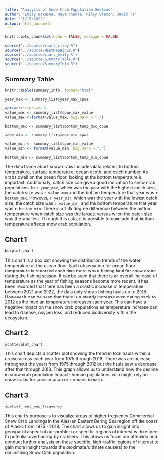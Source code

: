 ```yaml
---
title: "Analysis of Snow Crab Population Decline"
author: "Emily Nakaone, Maya Shukla, Riley Slaton, David Ta"
date: "11/15/2022"
output: html_document
---
```


```r
knitr::opts_chunk$set(echo = FALSE, message = FALSE)

```

```r
source("../source/chart_riley.R")
source("../source/HeatMapBin2D.R")
source("../source/chart_emily.R")
source("../source/SummaryTable.R")
source("../source/SummaryInfo.R")
```

## Summary Table

```r
knitr::kable(summary_info, format="html")

```

```r

year_max <- summary_list$year_max_cpue

```

```r
options(scipen=999)
value_max <- summary_list$cpue_max_value
value_max <-format(value_max, big.mark = ",")
```

```r
bottom_max <- summary_list$bottom_temp_max_cpue

```

```r
year_min <- summary_list$year_min_cpue


```

```r
value_min <- summary_list$cpue_min_value
value_min <- format(value_min, big.mark = ",")
```

```r
bottom_min <- summary_list$bottom_temp_min_cpue
```

The data frame about snow crabs includes data relating to bottom temperature, surface temperature, ocean depth, and catch number. As crabs dwell on the ocean floor, looking at the bottom temperature is important. Additionally, catch size can give a good indication to snow crab populations. In `r year_max`, which was the year with the highest catch size, the catch size was `r value_max` and the bottom temperature that year was `r bottom_max`. However, `r year_min`, which was the year with the lowest catch size, the catch size was `r value_min`, and the bottom temperature that year was `r bottom_min`. There is a 1.35 degree difference between the bottom temperature when catch size was the largest versus when the catch size was the smallest. Through this data, it is possible to conclude that bottom temperature affects snow crab population.

## Chart 1

```r
boxplot_chart
```

This chart is a box plot showing the distribution trends of the water temperature at the ocean floor. Each observation for ocean floor temperature is recorded each time there was a fishing haul for snow crabs during the fishing season. It can be seen that there is an overall increase of temperature as the year of fishing seasons become more recent. It has been recorded that there has been a drastic increase of temperature between 2021 and 2022, the data only shows fishing hauls up to 2018. However it can be seen that there is a steady increase even dating back to 2012 as the median temperature increases each year. This can have a negative impact on the snow crab populations as temperature increase can lead to disease, oxygen loss, and reduced biodiversity within the ecosystem.

## Chart 2

```r
scatterplot_chart
```

This chart depicts a scatter plot showing the trend in total hauls within a cruise across each year from 1975 through 2018. There was an increase throughout the years from 1975 through 2012 but the hauls saw a decrease after that through 2018. This graph allows us to understand how the decline in snow crab population impacts human populations who might rely on snow crabs for consumption or a means to earn.

## Chart 3

```r
spatial_heat_map_frequency
```

This chart's purpose is to visualize areas of higher frequency Commercial Snow Crab Landings in the Alaskan Eastern Bering Sea region off the coast of Alaska from 1975 - 2018. The chart allows us to gain insight into geospatial aspect of our problem or specific regions of interest with respect to potential overhauling by crabbers. This allows us focus our attention and conduct further analysis on these specific, high-traffic regions of interest to gain more insight towards the proximate/ultimate cause(s) to the diminishing Snow Crab population.
